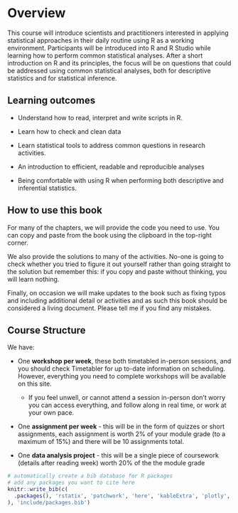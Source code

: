# Overview {.unnumbered}

This course will introduce scientists and practitioners interested in applying statistical approaches in their daily routine using R as a working environment. Participants will be introduced into R and R Studio while learning how to perform common statistical analyses. After a short introduction on R and its principles, the focus will be on questions that could be addressed using common statistical analyses, both for descriptive statistics and for statistical inference.

## Learning outcomes

- Understand how to read, interpret and write scripts in R.

- Learn how to check and clean data 

- Learn statistical tools to address common questions in research activities.

- An introduction to efficient, readable and reproducible analyses

- Being comfortable with using R when performing both descriptive and inferential statistics.


## How to use this book
For many of the chapters, we will provide the code you need to use. You can copy and paste from the book using the clipboard in the top-right corner.

We also provide the solutions to many of the activities. No-one is going to check whether you tried to figure it out yourself rather than going straight to the solution but remember this: if you copy and paste without thinking, you will learn nothing.

Finally, on occasion we will make updates to the book such as fixing typos and including additional detail or activities and as such this book should be considered a living document. Please tell me if you find any mistakes.

##  Course Structure

We have:

- One **workshop per week**, these both timetabled in-person sessions, and you should check Timetabler for up to-date information on scheduling. However, everything you need to complete workshops will be available on this site.

    - If you feel unwell, or cannot attend a session in-person don’t worry you can access everything, and follow along in real time, or work at your own pace.

- One **assignment per week** - this will be in the form of quizzes or short assignments, each assignment is worth 2% of your module grade (to a maximum of 15%) and there will be 10 assignments total.

- One **data analysis project** - this will be a single piece of coursework (details after reading week) worth 20% of the the module grade 



```r
# automatically create a bib database for R packages
# add any packages you want to cite here
knitr::write_bib(c(
  .packages(), 'rstatix', 'patchwork', 'here', 'kableExtra', 'plotly', 'gitcreds', 'usethis', 'ggridges', 'scales', 'purrr', 'tinytex', 'gt', 'broom', 'tidyverse', 'rstatix', 'performance', 'see', 'lme4', 'lmerTest', 'DHARMa', 'glmmTMB', 'nlme', 'ggeffects', 'sjPlot', 'DHARMa', 'report', 'MuMIn', 'palmerpenguins', 'colorBlindness', 'skimr'
), 'include/packages.bib')

```
